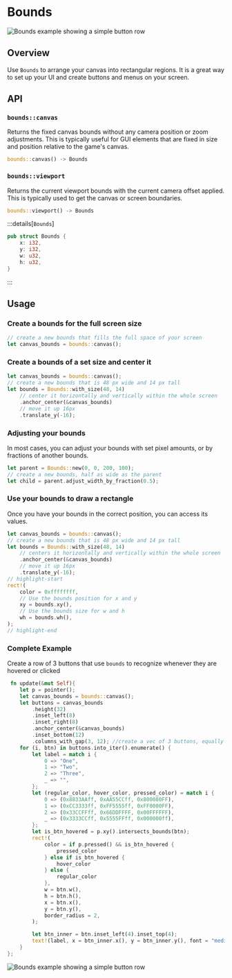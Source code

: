 # Bounds

![Bounds example showing a simple button row](/bounds_example.gif)

## Overview

Use `Bounds` to arrange your canvas into rectangular regions. It is a great way to set up your UI and create buttons and menus on your screen.

## API

### `bounds::canvas`

Returns the fixed canvas bounds without any camera position or zoom adjustments. This is typically useful for GUI elements that are fixed in size and position relative to the game's canvas.

```rust
bounds::canvas() -> Bounds
```

### `bounds::viewport`

Returns the current viewport bounds with the current camera offset applied. This is typically used to get the canvas or screen boundaries.

```rust
bounds::viewport() -> Bounds
```

:::details[`Bounds`]

```rs
pub struct Bounds {
    x: i32,
    y: i32,
    w: u32,
    h: u32,
}
```

:::

## Usage

### Create a bounds for the full screen size

```rs
// create a new bounds that fills the full space of your screen
let canvas_bounds = bounds::canvas();
```

### Create a bounds of a set size and center it

```rs
let canvas_bounds = bounds::canvas();
// create a new bounds that is 48 px wide and 14 px tall
let bounds = Bounds::with_size(48, 14)
    // center it horizontally and vertically within the whole screen
    .anchor_center(&canvas_bounds)
    // move it up 16px
    .translate_y(-16);
```

### Adjusting your bounds

In most cases, you can adjust your bounds with set pixel amounts, or by fractions of another bounds.

```rs
let parent = Bounds::new(0, 0, 200, 100);
// create a new bounds, half as wide as the parent
let child = parent.adjust_width_by_fraction(0.5);
```

### Use your bounds to draw a rectangle

Once you have your bounds in the correct position, you can access its values.

```rs
let canvas_bounds = bounds::canvas();
// create a new bounds that is 48 px wide and 14 px tall
let bounds = Bounds::with_size(48, 14)
    // centers it horizontally and vertically within the whole screen
    .anchor_center(&canvas_bounds)
    // move it up 16px
    .translate_y(-16);
// highlight-start
rect!(
    color = 0xffffffff,
    // Use the bounds position for x and y
    xy = bounds.xy(),
    // Use the bounds size for w and h
    wh = bounds.wh(),
);
// highlight-end
```

### Complete Example

Create a row of 3 buttons that use `bounds` to recognize whenever they are hovered or clicked

```rs
 fn update(&mut Self){
    let p = pointer();
    let canvas_bounds = bounds::canvas();
    let buttons = canvas_bounds
        .height(32)
        .inset_left(8)
        .inset_right(8)
        .anchor_center(&canvas_bounds)
        .inset_bottom(12)
        .columns_with_gap(3, 12); //create a vec of 3 buttons, equally separated, with 12 horizontal pixels between them
    for (i, btn) in buttons.into_iter().enumerate() {
        let label = match i {
            0 => "One",
            1 => "Two",
            2 => "Three",
            _ => "",
        };
        let (regular_color, hover_color, pressed_color) = match i {
            0 => (0x8833AAff, 0xAA55CCff, 0x800080FF),
            1 => (0xCC3333ff, 0xFF5555ff, 0xFF0000FF),
            2 => (0x33CCFFff, 0x66DDFFFF, 0x00FFFFFF),
            _ => (0x3333CCff, 0x5555FFff, 0x000000ff),
        };
        let is_btn_hovered = p.xy().intersects_bounds(btn);
        rect!(
            color = if p.pressed() && is_btn_hovered {
                pressed_color
            } else if is_btn_hovered {
                hover_color
            } else {
                regular_color
            },
            w = btn.w(),
            h = btn.h(),
            x = btn.x(),
            y = btn.y(),
            border_radius = 2,
        );

        let btn_inner = btn.inset_left(4).inset_top(4);
        text!(label, x = btn_inner.x(), y = btn_inner.y(), font = "medium");
    }
};
```

![Bounds example showing a simple button row](/bounds_example.gif)
